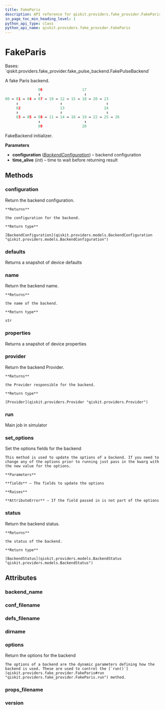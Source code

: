 ```yaml
---
title: FakeParis
description: API reference for qiskit.providers.fake_provider.FakeParis
in_page_toc_min_heading_level: 1
python_api_type: class
python_api_name: qiskit.providers.fake_provider.FakeParis
---
```


# FakeParis

<Class id="qiskit.providers.fake_provider.FakeParis" isDedicatedPage={true} github="https://github.com/qiskit/qiskit/tree/stable/0.23/qiskit/providers/fake_provider/backends/paris/fake_paris.py" signature="FakeParis">
  Bases: `qiskit.providers.fake_provider.fake_pulse_backend.FakePulseBackend`

  A fake Paris backend.

  ```python
                 06                  17
                 ↕                    ↕
  00 ↔ 01 ↔ 04 ↔ 07 ↔ 10 ↔ 12 ↔ 15 ↔ 18 ↔ 20 ↔ 23
       ↕                   ↕                    ↕
       02                  13                  24
       ↕                   ↕                    ↕
       03 ↔ 05 ↔ 08 ↔ 11 ↔ 14 ↔ 16 ↔ 19 ↔ 22 ↔ 25 ↔ 26
                 ↕                    ↕
                 09                  20
  ```

  FakeBackend initializer.

  **Parameters**

  *   **configuration** ([*BackendConfiguration*](qiskit.providers.models.BackendConfiguration "qiskit.providers.models.BackendConfiguration")) – backend configuration
  *   **time\_alive** (*int*) – time to wait before returning result

  ## Methods

  ### configuration

  <Function id="qiskit.providers.fake_provider.FakeParis.configuration" name="configuration" signature="FakeParis.configuration()">
    Return the backend configuration.

    **Returns**

    the configuration for the backend.

    **Return type**

    [BackendConfiguration](qiskit.providers.models.BackendConfiguration "qiskit.providers.models.BackendConfiguration")
  </Function>

  ### defaults

  <Function id="qiskit.providers.fake_provider.FakeParis.defaults" name="defaults" signature="FakeParis.defaults()">
    Returns a snapshot of device defaults
  </Function>

  ### name

  <Function id="qiskit.providers.fake_provider.FakeParis.name" name="name" signature="FakeParis.name()">
    Return the backend name.

    **Returns**

    the name of the backend.

    **Return type**

    str
  </Function>

  ### properties

  <Function id="qiskit.providers.fake_provider.FakeParis.properties" name="properties" signature="FakeParis.properties()">
    Returns a snapshot of device properties
  </Function>

  ### provider

  <Function id="qiskit.providers.fake_provider.FakeParis.provider" name="provider" signature="FakeParis.provider()">
    Return the backend Provider.

    **Returns**

    the Provider responsible for the backend.

    **Return type**

    [Provider](qiskit.providers.Provider "qiskit.providers.Provider")
  </Function>

  ### run

  <Function id="qiskit.providers.fake_provider.FakeParis.run" name="run" signature="FakeParis.run(run_input, **kwargs)">
    Main job in simulator
  </Function>

  ### set\_options

  <Function id="qiskit.providers.fake_provider.FakeParis.set_options" name="set_options" signature="FakeParis.set_options(**fields)">
    Set the options fields for the backend

    This method is used to update the options of a backend. If you need to change any of the options prior to running just pass in the kwarg with the new value for the options.

    **Parameters**

    **fields** – The fields to update the options

    **Raises**

    **AttributeError** – If the field passed in is not part of the options
  </Function>

  ### status

  <Function id="qiskit.providers.fake_provider.FakeParis.status" name="status" signature="FakeParis.status()">
    Return the backend status.

    **Returns**

    the status of the backend.

    **Return type**

    [BackendStatus](qiskit.providers.models.BackendStatus "qiskit.providers.models.BackendStatus")
  </Function>

  ## Attributes

  ### backend\_name

  <Attribute id="qiskit.providers.fake_provider.FakeParis.backend_name" name="backend_name" attributeValue="'fake_paris'" />

  ### conf\_filename

  <Attribute id="qiskit.providers.fake_provider.FakeParis.conf_filename" name="conf_filename" attributeValue="'conf_paris.json'" />

  ### defs\_filename

  <Attribute id="qiskit.providers.fake_provider.FakeParis.defs_filename" name="defs_filename" attributeValue="'defs_paris.json'" />

  ### dirname

  <Attribute id="qiskit.providers.fake_provider.FakeParis.dirname" name="dirname" attributeValue="'/home/runner/work/qiskit/qiskit/.tox/docs/lib/python3.8/site-packages/qiskit/providers/fake_provider/backends/paris'" />

  ### options

  <Attribute id="qiskit.providers.fake_provider.FakeParis.options" name="options">
    Return the options for the backend

    The options of a backend are the dynamic parameters defining how the backend is used. These are used to control the [`run()`](qiskit.providers.fake_provider.FakeParis#run "qiskit.providers.fake_provider.FakeParis.run") method.
  </Attribute>

  ### props\_filename

  <Attribute id="qiskit.providers.fake_provider.FakeParis.props_filename" name="props_filename" attributeValue="'props_paris.json'" />

  ### version

  <Attribute id="qiskit.providers.fake_provider.FakeParis.version" name="version" attributeValue="1" />
</Class>

